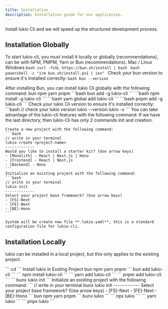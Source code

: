 ```yaml
---
title: Installation
description: Installation guide for our application.
---
```


Install lukio Cli and we will speed up the structured development process.
## Installation Globally
To start lukio-cli, you must install it locally or globally (recommendations), can be with NPM, PMPM, Yarn or Bun (recommendations).
<Stepper>
  <StepperItem title="Step 1: Install Bun if you haven't already (recommended)">
    <Tabs defaultValue="mac-linux" className="pt-5 pb-1">
      <TabsList>
        <TabsTrigger value="mac-linux">Mac /  Linux</TabsTrigger>
        <TabsTrigger value="windows">Windows</TabsTrigger>
      </TabsList>
      <TabsContent value="mac-linux">
        ```bash
        curl -fsSL https://bun.sh/install | bash
        ```
      </TabsContent>
      <TabsContent value="windows">
        ```bash
        powershell -c "irm bun.sh/install.ps1 | iex"
        ```
      </TabsContent>
    </Tabs>
    Check your bun version to ensure it's installed correctly:
    ```bash
    bun --version
    ```

  </StepperItem>
  

  <StepperItem title="Step 2: Install lukio Cli Globally">
    After installing Bun, you can install lukio Cli globally with the following command:
    <Tabs defaultValue="bun" className="pt-5 pb-1">
      <TabsList>
        <TabsTrigger value="bun">bun</TabsTrigger>
        <TabsTrigger value="npm">npm</TabsTrigger>
        <TabsTrigger value="yarn">yarn</TabsTrigger>
        <TabsTrigger value="pnpm">pnpm</TabsTrigger>
      </TabsList>
      <TabsContent value="bun">
        ```bash
        bun add -g lukio-cli
        ```
      </TabsContent>
      <TabsContent value="npm">
        ```bash
        npm install -g lukio-cli
        ```
      </TabsContent>
      <TabsContent value="yarn">
        ```bash
        yarn global add lukio-cli
        ```
      </TabsContent>
      <TabsContent value="pnpm">
        ```bash
        pnpm add -g lukio-cli
        ```
      </TabsContent>
    </Tabs>
    Check your lukio Cli version to ensure it's installed correctly:
```bash
// check your lukio version
lukio --version
lukio -v
```
  </StepperItem>

  <StepperItem title="Step 3: lukio CLI Usage">
    You can take advantage of the lukio-cli features with the following command:
    <Note title="Remember">
      If we have the last directory, then lukio-Cli has only 2 commands init and creation.
    </Note>
    
    Create a new project with the following command:
    ```bash
    // write in your terminal
    lukio create <project-name>
    -------------
    Would you like to install a starter kit? (Use arrow keys)
    - [Monolith] - React | Next.js | Hono
    - [Frontend] - React | Next.js
    - [Backend] - Hono
    ```
    Initialize an existing project with the following command:
    ```bash
    // write in your terminal
    lukio init
    -------------
    Select your project base framework? (Use arrow keys)
    - [FS]-Next
    - [FE]-Next
    - [BE]-Hono
    ```

    System will be create new file **.lukio.yaml**, this is a standard configuration file for lukio-cli.
  </StepperItem>
</Stepper>

## Installation Locally

lukio can be installed in a local project, but this only applies to the existing project.


<Stepper>
  <StepperItem title="Step 1: Sign into Project Existing and Install">
    ```
    cd <project>
    ```
    Install lukio in Exsting Project
    <Tabs defaultValue="bun" className="pt-5 pb-1">
    <TabsList>
        <TabsTrigger value="bun">bun</TabsTrigger>
        <TabsTrigger value="npm">npm</TabsTrigger>
        <TabsTrigger value="yarn">yarn</TabsTrigger>
        <TabsTrigger value="pnpm">pnpm</TabsTrigger>
      </TabsList>
      <TabsContent value="bun">
        ```
        bun add lukio-cli
        ```
      </TabsContent>
      <TabsContent value="npm">
        ```
        npm install lukio-cli
        ```
      </TabsContent>
      <TabsContent value="yarn">
        ```
        yarn add lukio-cli
        ```
      </TabsContent>
      <TabsContent value="pnpm">
        ```
        pnpm add lukio-cli
        ```
      </TabsContent>
    </Tabs>
  </StepperItem>
  <StepperItem title="Step 2: Initialization lukio cli">
    ```
    bunx lukio init
    ```
  </StepperItem>
  <StepperItem title="Step 3: Select project type">
    Initialize an existing project with the following command:
    ```
    // write in your terminal
    bunx lukio init
    -------------
    Select your project base framework? (Use arrow keys)
    - [FS]-Next
    - [FE]-Next
    - [BE]-Hono
    ```
  </StepperItem>
   <StepperItem title="Step 4: Check lukio">
    <Tabs defaultValue="bun" className="pt-5 pb-1">
    <TabsList>
        <TabsTrigger value="bun">bun</TabsTrigger>
        <TabsTrigger value="npm">npm</TabsTrigger>
        <TabsTrigger value="yarn">yarn</TabsTrigger>
        <TabsTrigger value="pnpm">pnpm</TabsTrigger>
      </TabsList>
      <TabsContent value="bun">
        ```
        bunx lukio
        ```
      </TabsContent>
      <TabsContent value="npm">
        ```
        npx lukio
        ```
      </TabsContent>
      <TabsContent value="yarn">
        ```
        yarn lukio
        ```
      </TabsContent>
      <TabsContent value="pnpm">
        ```
        pnpx lukio
        ```
      </TabsContent>
    </Tabs>
  </StepperItem>
</Stepper>